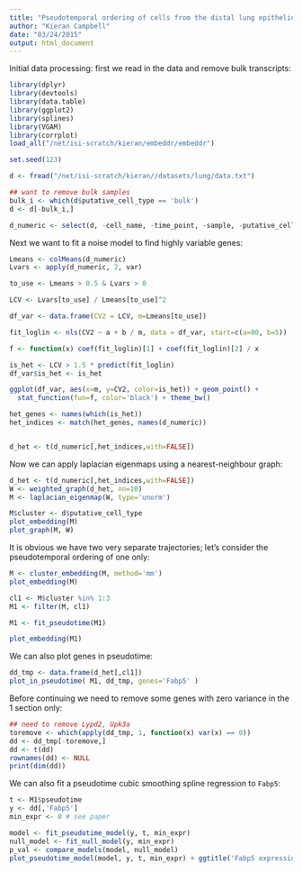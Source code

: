 ```yaml
---
title: "Pseudotemporal ordering of cells from the distal lung epithelium"
author: "Kieran Campbell"
date: "03/24/2015"
output: html_document
---
```


Initial data processing: first we read in the data and remove bulk transcripts:

```r
library(dplyr)
library(devtools)
library(data.table)
library(ggplot2)
library(splines)
library(VGAM)
library(corrplot)
load_all("/net/isi-scratch/kieran/embeddr/embeddr")

set.seed(123)
```

```r
d <- fread("/net/isi-scratch/kieran//datasets/lung/data.txt")

## want to remove bulk samples
bulk_i <- which(d$putative_cell_type == 'bulk')
d <- d[-bulk_i,]

d_numeric <- select(d, -cell_name, -time_point, -sample, -putative_cell_type)
```

Next we want to fit a noise model to find highly variable genes:
```r
Lmeans <- colMeans(d_numeric)
Lvars <- apply(d_numeric, 2, var)

to_use <- Lmeans > 0.5 & Lvars > 0 

LCV <- Lvars[to_use] / Lmeans[to_use]^2

df_var <- data.frame(CV2 = LCV, m=Lmeans[to_use])

fit_loglin <- nls(CV2 ~ a + b / m, data = df_var, start=c(a=80, b=5)) 

f <- function(x) coef(fit_loglin)[1] + coef(fit_loglin)[2] / x

is_het <- LCV > 1.5 * predict(fit_loglin)
df_var$is_het <- is_het

ggplot(df_var, aes(x=m, y=CV2, color=is_het)) + geom_point() +
  stat_function(fun=f, color='black') + theme_bw()

het_genes <- names(which(is_het))
het_indices <- match(het_genes, names(d_numeric))


d_het <- t(d_numeric[,het_indices,with=FALSE])
```

Now we can apply laplacian eigenmaps using a nearest-neighbour graph:

```r
d_het <- t(d_numeric[,het_indices,with=FALSE])
W <- weighted_graph(d_het, nn=10)
M <- laplacian_eigenmap(W, type='unorm')

M$cluster <- d$putative_cell_type
plot_embedding(M)
plot_graph(M, W)
```

It is obvious we have two very separate trajectories; let's consider the pseudotemporal ordering of one only:

```r
M <- cluster_embedding(M, method='mm')
plot_embedding(M)

cl1 <- M$cluster %in% 1:3
M1 <- filter(M, cl1)

M1 <- fit_pseudotime(M1)

plot_embedding(M1)
```

We can also plot genes in pseudotime:

```r
dd_tmp <- data.frame(d_het[,cl1])
plot_in_pseudotime( M1, dd_tmp, genes='Fabp5' )

```

Before continuing we need to remove some genes with zero variance in the 1 section only:
```r
## need to remove Lypd2, Upk3a
toremove <- which(apply(dd_tmp, 1, function(x) var(x) == 0))
dd <- dd_tmp[-toremove,]
dd <- t(dd)
rownames(dd) <- NULL
print(dim(dd))
```

We can also fit a pseudotime cubic smoothing spline regression to `Fabp5`:

```r
t <- M1$pseudotime
y <- dd[,'Fabp5']
min_expr <- 0 # see paper

model <- fit_pseudotime_model(y, t, min_expr)
null_model <- fit_null_model(y, min_expr)
p_val <- compare_models(model, null_model)
plot_pseudotime_model(model, y, t, min_expr) + ggtitle('Fabp5 expression in pseudotime')
```


